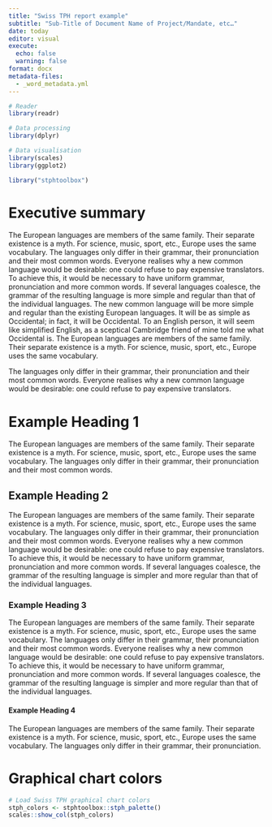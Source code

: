 ```yaml
---
title: "Swiss TPH report example"
subtitle: "Sub-Title of Document Name of Project/Mandate, etc…"
date: today
editor: visual
execute:
  echo: false
  warning: false
format: docx
metadata-files:
  - _word_metadata.yml
---
```


```r
# Reader
library(readr)

# Data processing
library(dplyr)

# Data visualisation
library(scales)
library(ggplot2)

library("stphtoolbox")
```

# Executive summary {.unnumbered}

The European languages are members of the same family. Their separate existence is a myth. For science, music, sport, etc., Europe uses the same vocabulary. The languages only differ in their grammar, their pronunciation and their most common words. Everyone realises why a new common language would be desirable: one could refuse to pay expensive translators. To achieve this, it would be necessary to have uniform grammar, pronunciation and more common words. If several languages coalesce, the grammar of the resulting language is more simple and regular than that of the individual languages. The new common language will be more simple and regular than the existing European languages. It will be as simple as Occidental; in fact, it will be Occidental. To an English person, it will seem like simplified English, as a sceptical Cambridge friend of mine told me what Occidental is. The European languages are members of the same family. Their separate existence is a myth. For science, music, sport, etc., Europe uses the same vocabulary.

The languages only differ in their grammar, their pronunciation and their most common words. Everyone realises why a new common language would be desirable: one could refuse to pay expensive translators.

# Example Heading 1

The European languages are members of the same family. Their separate existence is a myth. For science, music, sport, etc., Europe uses the same vocabulary. The languages only differ in their grammar, their pronunciation and their most common words.

## Example Heading 2

The European languages are members of the same family. Their separate existence is a myth. For science, music, sport, etc., Europe uses the same vocabulary. The languages only differ in their grammar, their pronunciation and their most common words. Everyone realises why a new common language would be desirable: one could refuse to pay expensive translators. To achieve this, it would be necessary to have uniform grammar, pronunciation and more common words. If several languages coalesce, the grammar of the resulting language is simpler and more regular than that of the individual languages.

### Example Heading 3

The European languages are members of the same family. Their separate existence is a myth. For science, music, sport, etc., Europe uses the same vocabulary. The languages only differ in their grammar, their pronunciation and their most common words. Everyone realises why a new common language would be desirable: one could refuse to pay expensive translators. To achieve this, it would be necessary to have uniform grammar, pronunciation and more common words. If several languages coalesce, the grammar of the resulting language is simpler and more regular than that of the individual languages.

#### Example Heading 4

The European languages are members of the same family. Their separate existence is a myth. For science, music, sport, etc., Europe uses the same vocabulary. The languages only differ in their grammar, their pronunciation.

# Graphical chart colors

```r
# Load Swiss TPH graphical chart colors
stph_colors <- stphtoolbox::stph_palette()
scales::show_col(stph_colors)
```

